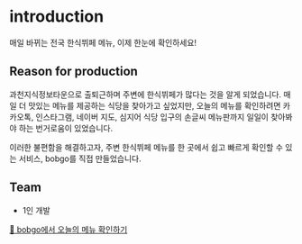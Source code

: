 # introduction

매일 바뀌는 전국 한식뷔페 메뉴, 이제 한눈에 확인하세요!

## Reason for production

과천지식정보타운으로 출퇴근하며 주변에 한식뷔페가 많다는 것을 알게 되었습니다. 매일 더 맛있는 메뉴를 제공하는 식당을 찾아가고 싶었지만, 오늘의 메뉴를 확인하려면 카카오톡, 인스타그램, 네이버 지도, 심지어 식당 입구의 손글씨 메뉴판까지 일일이 찾아봐야 하는 번거로움이 있었습니다.

이러한 불편함을 해결하고자, 주변 한식뷔페 메뉴를 한 곳에서 쉽고 빠르게 확인할 수 있는 서비스, bobgo를 직접 만들었습니다.

## Team

- 1인 개발

[🚀 bobgo에서 오늘의 메뉴 확인하기](https://www.bobgo.kr)
